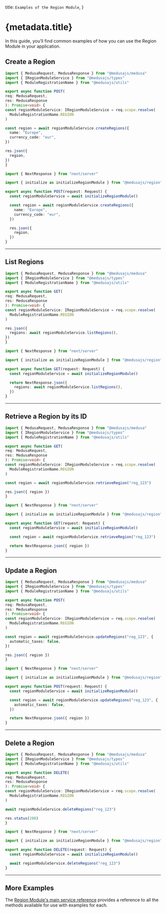 
  title: `Examples of the Region Module`,
}

# {metadata.title}

In this guide, you’ll find common examples of how you can use the Region Module in your application.

## Create a Region

<CodeTabs groupId="app-type">
  <CodeTab label="Medusa API Router" value="medusa">

  ```ts
  import { MedusaRequest, MedusaResponse } from "@medusajs/medusa"
  import { IRegionModuleService } from "@medusajs/types"
  import { ModuleRegistrationName } from "@medusajs/utils"

export async function POST(
  req: MedusaRequest,
  res: MedusaResponse
): Promise<void> {
  const regionModuleService: IRegionModuleService = req.scope.resolve(
    ModuleRegistrationName.REGION
  )

  const region = await regionModuleService.createRegions({
    name: "Europe",
    currency_code: "eur",
  })

  res.json({
    region,
  })
}
```

  </CodeTab>
  <CodeTab label="Next.js App Router" value="nextjs">

```ts
import { NextResponse } from "next/server"

import { initialize as initializeRegionModule } from "@medusajs/region"

export async function POST(request: Request) {
  const regionModuleService = await initializeRegionModule()

  const region = await regionModuleService.createRegions({
    name: "Europe",
    currency_code: "eur",
  })

  res.json({
    region,
  })
}
```

  </CodeTab>
</CodeTabs>

---

## List Regions

<CodeTabs groupId="app-type">
  <CodeTab label="Medusa API Router" value="medusa">

  ```ts
  import { MedusaRequest, MedusaResponse } from "@medusajs/medusa"
  import { IRegionModuleService } from "@medusajs/types"
  import { ModuleRegistrationName } from "@medusajs/utils"

export async function GET(
  req: MedusaRequest,
  res: MedusaResponse
): Promise<void> {
  const regionModuleService: IRegionModuleService = req.scope.resolve(
    ModuleRegistrationName.REGION
  )

  res.json({
    regions: await regionModuleService.listRegions(),
  })
}
```

  </CodeTab>
  <CodeTab label="Next.js App Router" value="nextjs">

```ts
import { NextResponse } from "next/server"

import { initialize as initializeRegionModule } from "@medusajs/region"

export async function GET(request: Request) {
  const regionModuleService = await initializeRegionModule()

  return NextResponse.json({
    regions: await regionModuleService.listRegions(),
  })
}
```

  </CodeTab>
</CodeTabs>

---

## Retrieve a Region by its ID

<CodeTabs groupId="app-type">
  <CodeTab label="Medusa API Router" value="medusa">

  ```ts
  import { MedusaRequest, MedusaResponse } from "@medusajs/medusa"
  import { IRegionModuleService } from "@medusajs/types"
  import { ModuleRegistrationName } from "@medusajs/utils"

export async function GET(
  req: MedusaRequest,
  res: MedusaResponse
): Promise<void> {
  const regionModuleService: IRegionModuleService = req.scope.resolve(
    ModuleRegistrationName.REGION
  )

  const region = await regionModuleService.retrieveRegion("reg_123")

  res.json({ region })
}
```

  </CodeTab>
  <CodeTab label="Next.js App Router" value="nextjs">

```ts
import { NextResponse } from "next/server"

import { initialize as initializeRegionModule } from "@medusajs/region"

export async function GET(request: Request) {
  const regionModuleService = await initializeRegionModule()

  const region = await regionModuleService.retrieveRegion("reg_123")

  return NextResponse.json({ region })
}
```

  </CodeTab>
</CodeTabs>

---

## Update a Region

<CodeTabs groupId="app-type">
  <CodeTab label="Medusa API Router" value="medusa">

  ```ts
  import { MedusaRequest, MedusaResponse } from "@medusajs/medusa"
  import { IRegionModuleService } from "@medusajs/types"
  import { ModuleRegistrationName } from "@medusajs/utils"

export async function POST(
  req: MedusaRequest,
  res: MedusaResponse
): Promise<void> {
  const regionModuleService: IRegionModuleService = req.scope.resolve(
    ModuleRegistrationName.REGION
  )

  const region = await regionModuleService.updateRegions("reg_123", {
    automatic_taxes: false,
  })

  res.json({ region })
}
```

  </CodeTab>
  <CodeTab label="Next.js App Router" value="nextjs">

```ts
import { NextResponse } from "next/server"

import { initialize as initializeRegionModule } from "@medusajs/region"

export async function POST(request: Request) {
  const regionModuleService = await initializeRegionModule()

  const region = await regionModuleService.updateRegions("reg_123", {
    automatic_taxes: false,
  })

  return NextResponse.json({ region })
}
```

  </CodeTab>
</CodeTabs>

---

## Delete a Region

<CodeTabs groupId="app-type">
  <CodeTab label="Medusa API Router" value="medusa">

  ```ts
  import { MedusaRequest, MedusaResponse } from "@medusajs/medusa"
  import { IRegionModuleService } from "@medusajs/types"
  import { ModuleRegistrationName } from "@medusajs/utils"

export async function DELETE(
  req: MedusaRequest,
  res: MedusaResponse
): Promise<void> {
  const regionModuleService: IRegionModuleService = req.scope.resolve(
    ModuleRegistrationName.REGION
  )

  await regionModuleService.deleteRegions("reg_123")

  res.status(200)
}
```

  </CodeTab>
  <CodeTab label="Next.js App Router" value="nextjs">

```ts
import { NextResponse } from "next/server"

import { initialize as initializeRegionModule } from "@medusajs/region"

export async function DELETE(request: Request) {
  const regionModuleService = await initializeRegionModule()

  await regionModuleService.deleteRegions("reg_123")
}
```

  </CodeTab>
</CodeTabs>

---

## More Examples

The [Region Module's main service reference](/references/region) provides a reference to all the methods available for use with examples for each.
